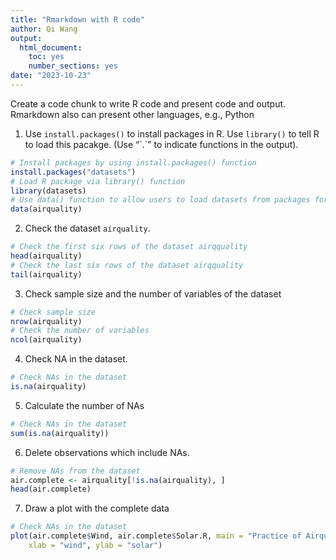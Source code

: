 ---
title: "Rmarkdown with R code"
author: Qi Wang
output: 
  html_document: 
    toc: yes
    number_sections: yes
date: "2023-10-23"
---

Create a code chunk to write R code and present code and output. Rmarkdown also can present other languages, e.g., Python

1. Use `install.packages()` to install packages in R. Use `library()` to tell R to load this pacakge. (Use "\`.\`" to indicate functions in the output).
```{r warning = FALSE}
# Install packages by using install.packages() function
install.packages("datasets")
# Load R package via library() function
library(datasets)
# Use data() function to allow users to load datasets from packages for use in their examples
data(airquality)
```

2. Check the dataset `airquality`.
```{r warning = FALSE}
# Check the first six rows of the dataset airqquality
head(airquality)
# Check the last six rows of the dataset airqquality
tail(airquality)
```

3. Check sample size and the number of variables of the dataset
```{r warning = FALSE}
# Check sample size
nrow(airquality)
# Check the number of variables
ncol(airquality)
```

4. Check NA in the dataset.
```{r warning = FALSE, results='hide'}
# Check NAs in the dataset
is.na(airquality)
```
5. Calculate the number of NAs 
```{r warning = FALSE}
# Check NAs in the dataset
sum(is.na(airquality))
```
6. Delete observations which include NAs.
```{r warning = FALSE}
# Remove NAs from the dataset
air.complete <- airquality[!is.na(airquality), ]
head(air.complete)
```

7. Draw a plot with the complete data
```{r warning = FALSE}
# Check NAs in the dataset
plot(air.complete$Wind, air.complete$Solar.R, main = "Practice of Airquality",
    xlab = "wind", ylab = "solar")
```
